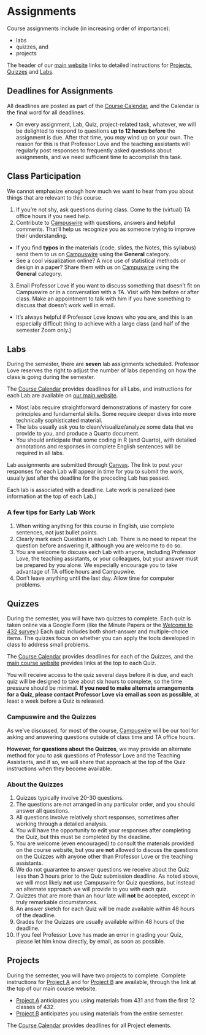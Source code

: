 # Assignments

Course assignments include (in increasing order of importance):

- labs
- quizzes, and
- projects

The header of our [main website](https://thomaselove.github.io/432-2025/) links to detailed instructions for [Projects](https://thomaselove.github.io/432-2025/projA.html), [Quizzes](https://thomaselove.github.io/432-2025/quiz1.html) and [Labs](https://thomaselove.github.io/432-2025/lab1.html).

## Deadlines for Assignments

All deadlines are posted as part of the [Course Calendar](https://thomaselove.github.io/432-2025/calendar.html), and the Calendar is the final word for all deadlines.

- On every assignment, Lab, Quiz, project-related task, whatever, we will be delighted to respond to questions **up to 12 hours before** the assignment is due. After that time, you *may* wind up on your own. The reason for this is that Professor Love and the teaching assistants will regularly post responses to frequently asked questions about assignments, and we need sufficient time to accomplish this task.

## Class Participation

We cannot emphasize enough how much we want to hear from you about things that are relevant to this course. 

1. If you're not shy, ask questions during class. Come to the (virtual) TA office hours if you need help.
2. Contribute to [Campuswire](https://campuswire.com/) with questions, answers and helpful comments. That'll help us recognize you as someone trying to improve their understanding.
  - If you find **typos** in the materials (code, slides, the Notes, this syllabus) send them to us on [Campuswire](https://campuswire.com/) using the **General** category. 
  - See a cool visualization online? A nice use of statistical methods or design in a paper? Share them with us on [Campuswire](https://campuswire.com/) using the **General** category.
3.  Email Professor Love if you want to discuss something that doesn't fit on Campuswire or in a conversation with a TA. Visit with him before or after class. Make an appointment to talk with him if you have something to discuss that doesn't work well in email. 
  - It's always helpful if Professor Love knows who you are, and this is an especially difficult thing to achieve with a large class (and half of the semester Zoom only.)

## Labs

During the semester, there are **seven** lab assignments scheduled. Professor Love reserves the right to adjust the number of labs depending on how the class is going during the semester. 

The [Course Calendar](https://thomaselove.github.io/432-2025/calendar.html) provides deadlines for all Labs, and instructions for each Lab are available on [our main website](https://thomaselove.github.io/432-2025/).

- Most labs require straightforward demonstrations of mastery for core principles and fundamental skills. Some require deeper dives into more technically sophisticated material. 
- The labs usually ask you to clean/visualize/analyze some data that we provide to you, and produce a Quarto document.
- You should anticipate that some coding in R (and Quarto), with detailed annotations and responses in complete English sentences will be required in all labs.

Lab assignments are submitted through [Canvas](https://canvas.case.edu). The link to post your responses for each Lab will appear in time for you to submit the work, usually just after the deadline for the preceding Lab has passed. 

Each lab is associated with a deadline. Late work is penalized (see information at the top of each Lab.)

### A few tips for Early Lab Work

1. When writing anything for this course in English, use complete sentences, not just bullet points.
2. Clearly mark each Question in each Lab. There is no need to repeat the question before answering it, although you are welcome to do so.
3. You are welcome to discuss each Lab with anyone, including Professor Love, the teaching assistants, or your colleagues, but your answer must be prepared by you alone. We especially encourage you to take advantage of TA office hours and Campuswire.
4. Don't leave anything until the last day. Allow time for computer problems.

## Quizzes

During the semester, you will have two quizzes to complete. Each quiz is taken online via a Google Form (like the Minute Papers or the [Welcome to 432 survey](https://bit.ly/432-2025-welcome-survey).) Each quiz includes both short-answer and multiple-choice items. The quizzes focus on whether you can apply the tools developed in class to address small problems.

The [Course Calendar](https://thomaselove.github.io/432-2025/calendar.html) provides deadlines for each of the Quizzes, and the [main course website](https://thomaselove.github.io/432-2025/) provides links at the top to each Quiz.

You will receive access to the quiz several days before it is due, and each quiz will be designed to take about six hours to complete, so the time pressure should be minimal. **If you need to make alternate arrangements for a Quiz, please contact Professor Love via email as soon as possible**, at least a week before a Quiz is released. 

### Campuswire and the Quizzes

As we've discussed, for most of the course, [Campuswire](https://campuswire.com/) will be our tool for asking and answering questions outside of class time and TA office hours. 

**However, for questions about the Quizzes**, we may provide an alternate method for you to ask questions of Professor Love and the Teaching Assistants, and if so, we will share that approach at the top of the Quiz instructions when they become available.

### About the Quizzes

1. Quizzes typically involve 20-30 questions. 
2. The questions are not arranged in any particular order, and you should answer all questions.
3. All questions involve relatively short responses, sometimes after working through a detailed analysis.
4. You will have the opportunity to edit your responses after completing the Quiz, but this must be completed by the deadline.
5. You are welcome (even encouraged) to consult the materials provided on the course website, but you are **not** allowed to discuss the questions on the Quizzes with anyone other than Professor Love or the teaching assistants.
6. We do not guarantee to answer questions we receive about the Quiz less than 3 hours prior to the Quiz submission deadline. As noted above, we will most likely **not** use Campuswire for Quiz questions, but instead an alternate approach we will provide to you with each quiz.
7. Quizzes that are more than an hour late will **not** be accepted, except in truly remarkable circumstances.
8. An answer sketch for each Quiz will be made available within 48 hours of the deadline. 
9. Grades for the Quizzes are usually available within 48 hours of the deadline. 
10. If you feel Professor Love has made an error in grading your Quiz, please let him know directly, by email, as soon as possible.

## Projects

During the semester, you will have two projects to complete. Complete instructions for [Project A](https://thomaselove.github.io/432-2025/projA.html) and for [Project B](https://thomaselove.github.io/432-2025/projB.html) are available, through the link at the top of our main course website.

- [Project A](https://thomaselove.github.io/432-2025/projA.html) anticipates you using materials from 431 and from the first 12 classes of 432.
- [Project B](https://thomaselove.github.io/432-2025/projB.html) anticipates you using materials from the entire semester.

The [Course Calendar](https://thomaselove.github.io/432-2025/calendar.html) provides deadlines for all Project elements.


